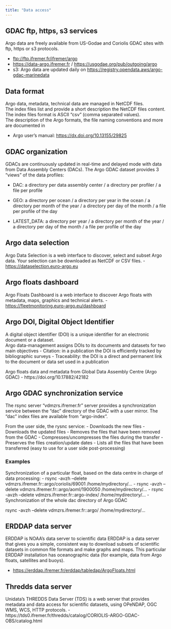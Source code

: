 ```yaml
---
title: "Data access"
---
```



## GDAC ftp, https, s3 services
Argo data are freely available from US-Godae and Coriolis GDAC sites with ftp, https or s3 protocols.

- [ftp://ftp.ifremer.fr/ifremer/argo](ftp://ftp.ifremer.fr/ifremer/argo)
- [https://data-argo.ifremer.fr](https://data-argo.ifremer.fr) / [https://usgodae.org/pub/outgoing/argo](https://usgodae.org/pub/outgoing/argo)
- s3: Argo data are updated daily on [https://registry.opendata.aws/argo-gdac-marinedata](https://registry.opendata.aws/argo-gdac-marinedata) 

## Data format
Argo data, metadata, technical data are managed in NetCDF files.  
The index files list and provide a short description the NetCDF files content. The index files format is ASCII "csv" (comma separated values).  
The description of the Argo formats, the file naming conventions and more are documented in 

- Argo user's manual: [https://dx.doi.org/10.13155/29825](https://dx.doi.org/10.13155/29825)

## GDAC organization
GDACs are continuously updated in real-time and delayed mode with data from Data Assembly Centers (DACs).
The Argo GDAC dataset provides 3 "views" of the data profiles:

- DAC: a directory per data assembly center / a directory per profiler / a file per profile

- GEO: a directory per ocean / a directory per year in the ocean / a directory per month of the year / a directory per day of the month / a file per profile of the day

- LATEST_DATA: a directory per year / a directory per month of the year / a directory per day of the month / a file per profile of the day

## Argo data selection
Argo Data Selection is a web interface to discover, select and subset Argo data. Your selection can be downloaded as NetCDF or CSV files.
- [https://dataselection.euro-argo.eu](https://dataselection.euro-argo.eu)

## Argo floats dashboard
Argo Floats Dashboard is a web interface to discover Argo floats with metadata, maps, graphics and technical alerts.
- [https://fleetmonitoring.euro-argo.eu/dashboard](https://fleetmonitoring.euro-argo.eu/dashboard)

## Argo DOI, Digital Object Identifier
A digital object identifier (DOI) is a unique identifier for an electronic document or a dataset.  
Argo data-management assigns DOIs to its documents and datasets for two main objectives
- Citation: in a publication the DOI is efficiently tracked by bibliographic surveys
- Traceability: the DOI is a direct and permanent link to the document or data set used in a publication

Argo floats data and metadata from Global Data Assembly Centre (Argo GDAC)
- https://doi.org/10.17882/42182

## Argo GDAC synchronization service
The rsync server "vdmzrs.ifremer.fr" server provides a synchronization service between the "dac" directory of the GDAC with a user mirror. The "dac" index files are available from "argo-index".

From the user side, the rysnc service:
- Downloads the new files
- Downloads the updated files
- Removes the files that have been removed from the GDAC
- Compresses/uncompresses the files during the transfer
- Preserves the files creation/update dates
- Lists all the files that have been transferred (easy to use for a user side post-processing)

### Examples
Synchronization of a particular float, based on the data centre in charge of data processing:
- rsync -avzh --delete vdmzrs.ifremer.fr::argo/coriolis/69001 /home/mydirectory/...
- rsync -avzh --delete vdmzrs.ifremer.fr::argo/aoml/1900050 /home/mydirectory/...
- rsync -avzh --delete vdmzrs.ifremer.fr::argo-index/ /home/mydirectory/...
- Synchronization of the whole dac directory of Argo GDAC

rsync -avzh --delete vdmzrs.ifremer.fr::argo/ /home/mydirectory/...

## ERDDAP data server
ERDDAP is NOAA’s data server to scientific data
ERDDAP is a data server that gives you a simple, consistent way to download subsets of scientific datasets in common file formats and make graphs and maps. This particular ERDDAP installation has oceanographic data (for example, data from Argo floats, satellites and buoys).

- [https://erddap.ifremer.fr/erddap/tabledap/ArgoFloats.html](https://erddap.ifremer.fr/erddap/tabledap/ArgoFloats.html)

## Thredds data server
Unidata's THREDDS Data Server (TDS) is a web server that provides metadata and data access for scientific datasets, using OPeNDAP, OGC WMS, WCS, HTTP protocols.
- https://tds0.ifremer.fr/thredds/catalog/CORIOLIS-ARGO-GDAC-OBS/catalog.html

